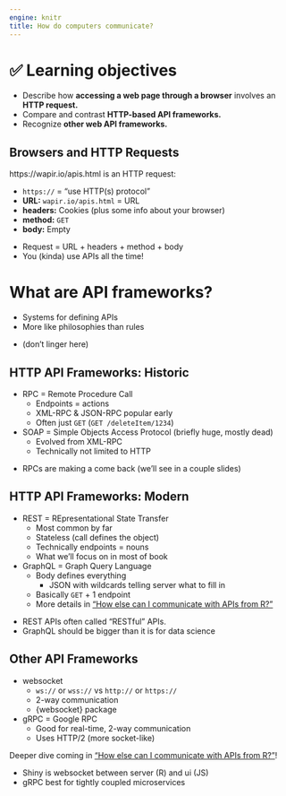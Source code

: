```yaml
---
engine: knitr
title: How do computers communicate?
---
```


# ️✅ Learning objectives

-   Describe how **accessing a web page through a browser** involves an **HTTP request.**
-   Compare and contrast **HTTP-based API frameworks.**
-   Recognize **other web API frameworks.**

## Browsers and HTTP Requests

https://wapir.io/apis.html is an HTTP request:

-   `https://` = "use HTTP(s) protocol"
-   **URL:** `wapir.io/apis.html` = URL
-   **headers:** Cookies (plus some info about your browser)
-   **method:** `GET`
-   **body:** Empty

::: notes
-   Request = URL + headers + method + body
-   You (kinda) use APIs all the time!
:::

# What are API frameworks?

-   Systems for defining APIs
-   More like philosophies than rules

::: notes
-   (don't linger here)
:::

## HTTP API Frameworks: Historic

-   RPC = Remote Procedure Call
    -   Endpoints = actions
    -   XML-RPC & JSON-RPC popular early
    -   Often just `GET` (`GET /deleteItem/1234`)
-   SOAP = Simple Objects Access Protocol (briefly huge, mostly dead)
    -   Evolved from XML-RPC
    -   Technically not limited to HTTP

::: notes
-   RPCs are making a come back (we'll see in a couple slides)
:::

## HTTP API Frameworks: Modern

-   REST = REpresentational State Transfer
    -   Most common by far
    -   Stateless (call defines the object)
    -   Technically endpoints = nouns
    -   What we'll focus on in most of book
-   GraphQL = Graph Query Language
    -   Body defines everything
        -   JSON with wildcards telling server what to fill in
    -   Basically `GET` + 1 endpoint
    -   More details in ["How else can I communicate with APIs from R?"](accessing-other.html){target="wapir-club_accessing-other"}

::: notes
-   REST APIs often called "RESTful" APIs.
-   GraphQL should be bigger than it is for data science
:::

## Other API Frameworks

-   websocket
    -   `ws://` or `wss://` vs `http://` or `https://`
    -   2-way communication
    -   {websocket} package
-   gRPC = Google RPC
    -   Good for real-time, 2-way communication
    -   Uses HTTP/2 (more socket-like)

Deeper dive coming in ["How else can I communicate with APIs from R?"](accessing-other.html){target="wapir-club_accessing-other"}!

::: notes
-   Shiny is websocket between server (R) and ui (JS)
-   gRPC best for tightly coupled microservices
:::
